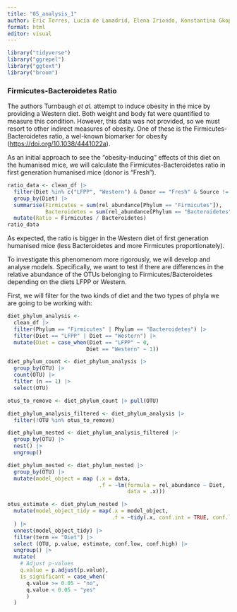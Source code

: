 ```yaml
---
title: "05_analysis_1"
author: Eric Torres, Lucía de Lamadrid, Elena Iriondo, Konstantina Gkopi and Jorge Santiago
format: html
editor: visual
---
```


```r
library("tidyverse")
library("ggrepel")
library("ggtext")
library("broom") 
```

### Firmicutes-Bacteroidetes Ratio

The authors Turnbaugh *et al.* attempt to induce obesity in the mice by providing a Western diet. Both weight and body fat were quantified to measure this condition. However, this data was not provided, so we must resort to other indirect measures of obesity. One of these is the Firmicutes-Bacteroidetes ratio, a wel-known biomarker for obesity (<https://doi.org/10.1038/4441022a>).

As an initial approach to see the "obesity-inducing" effects of this diet on the humanised mice, we will calculate the Firmicutes-Bacteroidetes ratio in first generation humanised mice (donor is "Fresh").

```r
ratio_data <- clean_df |> 
  filter(Diet %in% c("LFPP", "Western") & Donor == "Fresh" & Source != "Fecal" ) |>
  group_by(Diet) |> 
  summarise(Firmicutes = sum(rel_abundance[Phylum == "Firmicutes"]),
            Bacteroidetes = sum(rel_abundance[Phylum == "Bacteroidetes"])) |> 
  mutate(Ratio = Firmicutes / Bacteroidetes)
ratio_data
```

As expected, the ratio is bigger in the Western diet of first generation humanised mice (less Bacteroidetes and more Firmicutes proportionately).

To investigate this phenomenom more rigorously, we will develop and analyse models. Specifically, we want to test if there are differences in the relative abundance of the OTUs belonging to Firmicutes/Bacteroidetes depending on the diets LFPP or Western.

First, we will filter for the two kinds of diet and the two types of phyla we are going to be working with:

```r
diet_phylum_analysis <- 
  clean_df |> 
  filter(Phylum == "Firmicutes" | Phylum == "Bacteroidetes") |>  
  filter(Diet == "LFPP" | Diet == "Western") |>  
  mutate(Diet = case_when(Diet == "LFPP" ~ 0, 
                         Diet == "Western" ~ 1))
```

```r
diet_phylum_count <- diet_phylum_analysis |> 
  group_by(OTU) |> 
  count(OTU) |> 
  filter (n == 1) |> 
  select(OTU)
```

```r
otus_to_remove <- diet_phylum_count |> pull(OTU)

diet_phylum_analysis_filtered <- diet_phylum_analysis |> 
  filter(!OTU %in% otus_to_remove)
```

```r
diet_phylum_nested <- diet_phylum_analysis_filtered |> 
  group_by(OTU) |> 
  nest() |> 
  ungroup()
```

```r
diet_phylum_nested <- diet_phylum_nested |> 
  group_by(OTU) |>  
  mutate(model_object = map (.x = data, 
                             .f = ~lm(formula = rel_abundance ~ Diet, 
                                      data = .x)))
```

```r
otus_estimate <- diet_phylum_nested |> 
  mutate(model_object_tidy = map(.x = model_object, 
                                 .f = ~tidy(.x, conf.int = TRUE, conf.level = 0.95))
  ) |>  
  unnest(model_object_tidy) |> 
  filter(term == "Diet") |>
  select (OTU, p.value, estimate, conf.low, conf.high) |> 
  ungroup() |> 
  mutate(
    # Adjust p-values
    q.value = p.adjust(p.value), 
    is_significant = case_when( 
      q.value >= 0.05 ~ "no",
      q.value < 0.05 ~ "yes"
      )
  )

```
